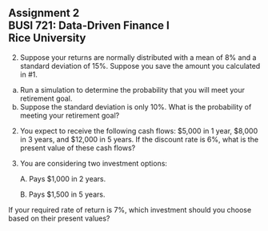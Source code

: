 ## Assignment 2<br>BUSI 721: Data-Driven Finance I<br>Rice University



2. Suppose your returns are normally distributed with a mean of 8% and a standard deviation of 15%.  Suppose you save the amount you calculated in #1.  

  (a) Run a simulation to determine the probability that you will meet your retirement goal.
  (b)  Suppose the standard deviation is only 10%.  What is the probability of meeting your retirement goal?
  
2. You expect to receive the following cash flows: $5,000 in 1 year, $8,000 in 3 years, and $12,000 in 5 years. If the discount rate is 6%, what is the present value of these cash flows?

3. 
You are considering two investment options:

    A. Pays $1,000 in 2 years.

    B. Pays $1,500 in 5 years.

If your required rate of return is 7%, which investment should you choose based on their present values?
